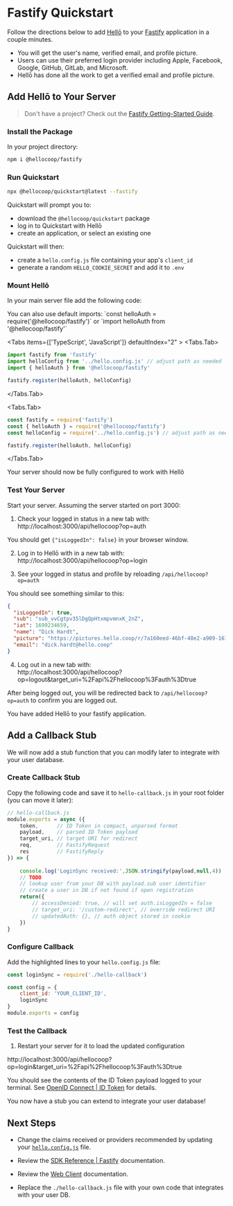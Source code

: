 
# Fastify Quickstart

Follow the directions below to add [Hellō](https://www.hello.coop) to your [Fastify](https://fastify.dev/) application in a couple minutes. 

- You will get the user's name, verified email, and profile picture.
- Users can use their preferred login provider including Apple, Facebook, Google, GitHub, GitLab, and Microsoft.
- Hellō has done all the work to get a verified email and profile picture. 

## Add Hellō to Your Server

> Don't have a project? Check out the [Fastify Getting-Started Guide](https://fastify.dev/docs/latest/Guides/Getting-Started/).

<Steps>


### Install the Package 

In your project directory:

```sh npm2yarn
npm i @hellocoop/fastify
```

### Run Quickstart

```sh
npx @hellocoop/quickstart@latest --fastify
 ```
Quickstart will prompt you to:
- download the `@hellocoop/quickstart` package
- log in to Quickstart with Hellō
- create an application, or select an existing one

Quickstart will then:
- create a `hello.config.js` file containing your app's `client_id`
- generate a random `HELLO_COOKIE_SECRET` and add it to `.env`

### Mount Hellō

In your main server file add the following code:

<Callout type="info">
    You can also use default imports: `const helloAuth = require('@hellocoop/fastify')` or `import helloAuth from '@hellocoop/fastify'`
</Callout>


<Tabs items={['TypeScript', 'JavaScript']} defaultIndex="2" >
  <Tabs.Tab>
```typescript {2-3,5}
import fastify from 'fastify'
import helloConfig from '../hello.config.js' // adjust path as needed
import { helloAuth } from '@hellocoop/fastify'

fastify.register(helloAuth, helloConfig)

```
  </Tabs.Tab>

  <Tabs.Tab>
```javascript {2-3,5}
const fastify = require('fastify')
const { helloAuth } = require('@hellocoop/fastify')
const helloConfig = require('../hello.config.js') // adjust path as needed

fastify.register(helloAuth, helloConfig)

```
  </Tabs.Tab>
</Tabs>

Your server should now be fully configured to work with Hellõ

### Test Your Server

Start your server. Assuming the server started on port 3000: 

1. Check your logged in status in a new tab with:<br/>http://localhost:3000/api/hellocoop?op=auth

You should get `{"isLoggedIn": false}` in your browser window.

2. Log in to Hellō with in a new tab with:<br/>http://localhost:3000/api/hellocoop?op=login

3. See your logged in status and profile by reloading `/api/hellocoop?op=auth`

You should see something similar to this:
```json
{
  "isLoggedIn": true,
  "sub": "sub_vvCgtpv35lDgQpHtxmpvmnxK_2nZ",
  "iat": 1699234659,
  "name": "Dick Hardt",
  "picture": "https://pictures.hello.coop/r/7a160eed-46bf-48e2-a909-161745535895.png",
  "email": "dick.hardt@hello.coop"
}
```

4. Log out in a new tab with:<br/>http://localhost:3000/api/hellocoop?op=logout&target_uri=%2Fapi%2Fhellocoop%3Fauth%3Dtrue

After being logged out, you will be redirected back to `/api/hellocoop?op=auth` to confirm you are logged out.

</Steps>

You have added Hellō to your fastify application.


## Add a Callback Stub

We will now add a stub function that you can modify later to integrate with your user database.
<Steps>
### Create Callback Stub

Copy the following code and save it to `hello-callback.js` in your root folder (you can move it later):

```javascript filename="./hello-callback.js"
// hello-callback.js
module.exports = async ({ 
    token,      // ID Token in compact, unparsed format
    payload,    // parsed ID Token payload
    target_uri, // target URI for redirect
    req,        // FastifyRequest
    res         // FastifyReply
}) => {
 
    console.log('LoginSync received:',JSON.stringify(payload,null,4))
    // TODO
    // lookup user from your DB with payload.sub user identifier
    // create a user in DB if not found if open registration
    return({
        // accessDenied: true, // will set auth.isLoggedIn = false
        // target_uri: '/custom-redirect', // override redirect URI
        // updatedAuth: {}, // auth object stored in cookie
    })
}
```

### Configure Callback

Add the highlighted lines to your `hello.config.js` file:

```javascript {1,5-6}
const loginSync = require('./hello-callback')

const config = {
    client_id: 'YOUR_CLIENT_ID',
    loginSync
}
module.exports = config
```

### Test the Callback

1. Restart your server for it to load the updated configuration

http://localhost:3000/api/hellocoop?op=login&target_uri=%2Fapi%2Fhellocoop%3Fauth%3Dtrue

You should see the contents of the ID Token payload logged to your terminal. See [OpenID Connect | ID Token](/docs/oidc/token) for details.

</Steps>

You now have a stub you can extend to integrate your user database!

## Next Steps

- Change the claims received or providers recommended by updating your [`hello.config.js`](/docs/sdks/config/) file.

- Review the [SDK Reference | Fastify](../sdks/fastify) documentation.

- Review the [Web Client](/docs/apis/web-client) documentation.

- Replace the `./hello-callback.js` file with your own code that integrates with your user DB.
